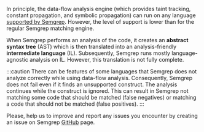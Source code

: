 In principle, the data-flow analysis engine (which provides taint tracking, constant propagation, and symbolic propagation) can run on any language [supported by Semgrep](/docs/supported-languages). However, the level of support is lower than for the regular Semgrep matching engine.

When Semgrep performs an analysis of the code, it creates an **abstract syntax tree** (AST) which is then translated into an analysis-friendly **intermediate language** (IL). Subsequently, Semgrep runs mostly language-agnostic analysis on IL. However, this translation is not fully complete.

:::caution
There can be features of some languages that Semgrep does not analyze correctly while using data-flow analysis. Consequently, Semgrep does not fail even if it finds an unsupported construct. The analysis continues while the construct is ignored. This can result in Semgrep not matching some code that should be matched (false negatives) or matching a code that should not be matched (false positives).
:::

Please, help us to improve and report any issues you encounter by creating an issue on Semgrep [GitHub](https://github.com/returntocorp/semgrep/issues/new/choose) page.
